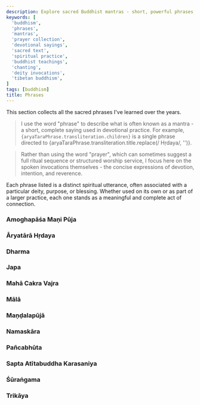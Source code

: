 ```yaml
---
description: Explore sacred Buddhist mantras - short, powerful phrases for prayer and devotion beyond formal rituals.
keywords: [
  'buddhism',
  'phrases',
  'mantras',
  'prayer collection',
  'devotional sayings',
  'sacred text',
  'spiritual practice',
  'buddhist teachings',
  'chanting',
  'deity invocations',
  'tibetan buddhism',
]
tags: [buddhism]
title: Phrases
---
```



<Welcome />

This section collects all the sacred phrases I've learned over the years.

> I use the word "phrase" to describe what is often known as a mantra - a
short, complete saying used in devotional practice. For example,
<code>{aryaTaraPhrase.transliteration.children}</code> is a single phrase directed to
{aryaTaraPhrase.transliteration.title.replace(/ Hṛdaya/, '')}.

> Rather than using the word "prayer", which can sometimes suggest a full
ritual sequence or structured worship service, I focus here on the spoken
invocations themselves - the concise expressions of devotion, intention,
and reverence.

Each phrase listed is a distinct spiritual utterance, often associated with
a particular deity, purpose, or blessing. Whether used on its own or as part of
a larger practice, each one stands as a meaningful and complete act
of connection.

<Ahvana />
<Aksobhya />
<Amitabha />

### Amoghapāśa Maṇi Pūja
<AmoghapasaManiPuja />

<AmoghapasaPadmaUsnisa />
<AryaBhagavateMaju />

### Āryatārā Hṛdaya
<AryaTara />

<AryaTaraAstaghoraTaraniSutra />
<AryaTaraSataksara />
<AryaTaraSvaPratijnaNama />
<Avalokitesvara />
<Bhaisajyaguru />
<BodhiGarbhalamkaraLaksa />
<CatvaryApramanani />
<DarsanaMukta />
<DasaAtyayaMantrah />
<DasaCulaDharani />
<DasaMuktaMantrah />
<DhanadaTara />

### Dharma
<Dharma />

<EkadasamukhaLokesvara />
<Ekajati />
<GuhyadhatuKaranda />

### Japa
<Japa />

### Mahā Cakra Vajra
<MahaCakraVajra />

<MahaCundiDurga />
<MahamaniRatanaPatimakara />
<MahamaniVipulavimana />
<MahavairocanaSarvadurgatiParisodhana />
<Maitreya />

### Mālā
<Mala />

### Maṇḍalapūjā
<MandalaPuja />

<Manjusri />
<Milarepa />

### Namaskāra
<Namaskara />

### Pañcabhūta
<Pancabhuta />

<PancaJambhala />
<PancaMahaSuddhi />
<Parinamana />
<PrajnaParamita />
<Pratityasamutpada />
<RaktaTara />
<RasmiVimalaDharani />
<RasmiVimalaHrdaya />
<RatnadhvajaParikrama />
<Ratnasikhin />
<SadjaMukta />
<Sakyamuni />
<Samgharama />

### Sapta Atītabuddha Karasaniya
<SaptaAtitaBuddhaKarasaniya />

<SaranagamanaCittotpada />
<SatDharmakayaSarirah />
<SitaTara />
<Sridevi />
<Sukhavativyuha />

### Śūraṅgama
<Surangama />

### Trikāya
<Trikaya />

<TrimulaSarana />
<UsnisaSitatapatra />
<UsnisaVijaya />
<VairocanaSarvaKataDanaVidhih />
<VajraDhara />
<VajraGita />
<VajraKilaya />
<Vasuratna />
<VimalaUsnisa />
